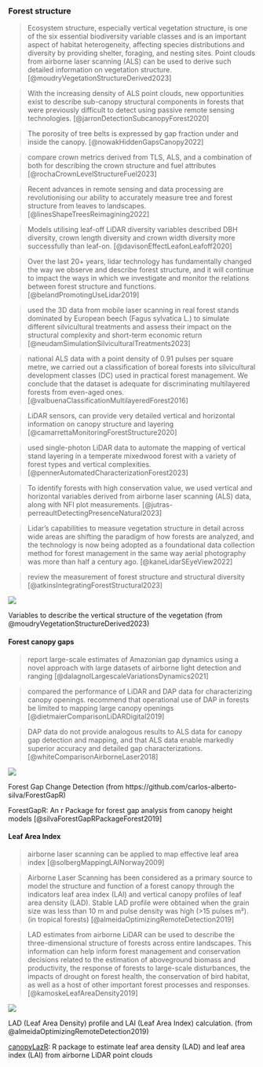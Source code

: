 
### Forest structure

> Ecosystem structure, especially vertical vegetation structure, is one of the six essential biodiversity variable classes and is an important aspect of habitat heterogeneity, affecting species distributions and diversity by providing shelter, foraging, and nesting sites. Point clouds from airborne laser scanning (ALS) can be used to derive such detailed information on vegetation structure. [@moudryVegetationStructureDerived2023]

> With the increasing density of ALS point clouds, new opportunities exist to describe sub-canopy structural components in forests that were previously difficult to detect using passive remote sensing technologies. [@jarronDetectionSubcanopyForest2020]

> The porosity of tree belts is expressed by gap fraction under and inside the canopy. [@nowakHiddenGapsCanopy2022]

> compare crown metrics derived from TLS, ALS, and a combination of both for describing the crown structure and fuel attributes [@rochaCrownLevelStructureFuel2023]

> Recent advances in remote sensing and data processing are revolutionising our ability to accurately measure tree and forest structure from leaves to landscapes. [@linesShapeTreesReimagining2022]

> Models utilising leaf-off LiDAR diversity variables described DBH diversity, crown length diversity and crown width diversity more successfully than leaf-on. [@davisonEffectLeafonLeafoff2020]

> Over the last 20+ years, lidar technology has fundamentally changed the way we observe and describe forest structure, and it will continue to impact the ways in which we investigate
and monitor the relations between forest structure and functions.  [@belandPromotingUseLidar2019]

> used the 3D data from mobile laser scanning in real forest stands dominated by European beech (Fagus sylvatica L.) to simulate different silvicultural treatments and assess their impact on the structural complexity and short-term economic return [@neudamSimulationSilviculturalTreatments2023]

> national ALS data with a point density of 0.91 pulses per square metre, we carried out a classification of boreal forests into silvicultural development classes (DC) used in practical forest management. We conclude that the dataset is adequate for discriminating multilayered forests from even-aged ones. [@valbuenaClassificationMultilayeredForest2016]

> LiDAR sensors, can provide very detailed vertical and horizontal information on canopy structure and layering [@camarrettaMonitoringForestStructure2020]

> used single-photon LiDAR data to automate the mapping of vertical stand layering in a temperate mixedwood forest with a variety of forest types and vertical complexities. [@pennerAutomatedCharacterizationForest2023]

> To identify forests with high conservation value, we used vertical and horizontal variables derived from airborne laser scanning (ALS) data, along with NFI plot measurements. [@jutras-perreaultDetectingPresenceNatural2023]

> Lidar’s capabilities to measure vegetation structure in detail across wide areas are shifting the paradigm of how forests are analyzed, and the technology is now being adopted as a foundational data collection method for forest management in the same way aerial photography was more than half a century ago. [@kaneLidarSEyeView2022]

> review the measurement of forest structure and structural diversity [@atkinsIntegratingForestStructural2023]

::: {#fig-forest-structure}
![](https://onlinelibrary.wiley.com/cms/asset/a1635e91-2b86-4c09-8fdd-e7a43ee1ca9a/ddi13644-fig-0001-m.jpg)

Variables to describe the vertical structure of the vegetation (from @moudryVegetationStructureDerived2023)
:::


#### Forest canopy gaps

> report large-scale estimates of Amazonian gap dynamics using a novel approach with large datasets of airborne light detection and ranging [@dalagnolLargescaleVariationsDynamics2021]

> compared the performance of LiDAR and DAP data for characterizing canopy openings. 
recommend that operational use of DAP in forests be limited to mapping large canopy openings [@dietmaierComparisonLiDARDigital2019]

> DAP data do not provide analogous results to ALS data for canopy gap detection and mapping, and that ALS data enable markedly superior accuracy and detailed gap characterizations. [@whiteComparisonAirborneLaser2018]

::: {#fig-canopy-gaps}
![](https://raw.githubusercontent.com/carlos-alberto-silva/ForestGapR/master/readme/fig_4.png)

Forest Gap Change Detection (from https://github.com/carlos-alberto-silva/ForestGapR)
:::

ForestGapR: An r Package for forest gap analysis from canopy height models [@silvaForestGapRPackageForest2019]

#### Leaf Area Index

> airborne laser scanning can be applied to map effective leaf area
index [@solbergMappingLAINorway2009]

> Airborne Laser Scanning has been considered as a primary source to model the structure and function of a forest canopy through the indicators leaf area index (LAI) and vertical canopy profiles of leaf area density (LAD). Stable LAD profile were obtained when the grain size was less than 10 m and pulse density was high (>15 pulses m²). (in tropical forests) [@almeidaOptimizingRemoteDetection2019]

> LAD estimates from airborne LiDAR can be used to describe the three-dimensional structure of forests across entire landscapes. This information can help inform forest management and conservation decisions related to the estimation of aboveground biomass and productivity, the response of forests to large-scale disturbances, the impacts of drought on forest health, the conservation of bird habitat, as well as a host of other important forest processes and responses. [@kamoskeLeafAreaDensity2019]


::: {#fig-lai}
![](https://www.researchgate.net/profile/Danilo-Almeida/publication/330203798/figure/fig4/AS:712488966447105@1546882015531/LAD-Leaf-Area-Density-profile-and-LAI-Leaf-Area-Index-calculation-Gray-voxels.ppm)

LAD (Leaf Area Density) profile and LAI (Leaf Area Index) calculation. (from @almeidaOptimizingRemoteDetection2019)
:::

[canopyLazR](https://github.com/akamoske/canopyLazR): R package to estimate leaf area density (LAD) and leaf area index (LAI) from airborne LiDAR point clouds